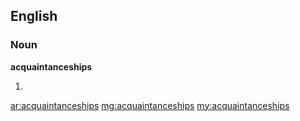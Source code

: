 ==English==

===Noun===
'''acquaintanceships'''

# {{plural of|[[acquaintanceship]]}}

[[ar:acquaintanceships]]
[[mg:acquaintanceships]]
[[my:acquaintanceships]]
